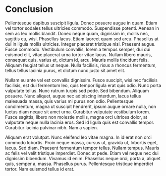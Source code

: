 # Conclusion

Pellentesque dapibus suscipit ligula. Donec posuere augue in quam.
Etiam vel tortor sodales tellus ultricies commodo. Suspendisse
potenti. Aenean in sem ac leo mollis blandit. Donec neque quam,
dignissim in, mollis nec, sagittis eu, wisi. Phasellus lacus. Etiam
laoreet quam sed arcu. Phasellus at dui in ligula mollis ultricies.
Integer placerat tristique nisl. Praesent augue. Fusce commodo.
Vestibulum convallis, lorem a tempus semper, dui dui euismod elit,
vitae placerat urna tortor vitae lacus. Nullam libero mauris,
consequat quis, varius et, dictum id, arcu. Mauris mollis tincidunt
felis. Aliquam feugiat tellus ut neque. Nulla facilisis, risus a
rhoncus fermentum, tellus tellus lacinia purus, et dictum nunc justo
sit amet elit.

Nullam eu ante vel est convallis dignissim. Fusce suscipit, wisi nec
facilisis facilisis, est dui fermentum leo, quis tempor ligula erat
quis odio. Nunc porta vulputate tellus. Nunc rutrum turpis sed pede.
Sed bibendum. Aliquam posuere. Nunc aliquet, augue nec adipiscing
interdum, lacus tellus malesuada massa, quis varius mi purus non odio.
Pellentesque condimentum, magna ut suscipit hendrerit, ipsum augue
ornare nulla, non luctus diam neque sit amet urna. Curabitur vulputate
vestibulum lorem. Fusce sagittis, libero non molestie mollis, magna
orci ultrices dolor, at vulputate neque nulla lacinia eros. Sed id
ligula quis est convallis tempor. Curabitur lacinia pulvinar nibh. Nam
a sapien.

Aliquam erat volutpat. Nunc eleifend leo vitae magna. In id erat non
orci commodo lobortis. Proin neque massa, cursus ut, gravida ut,
lobortis eget, lacus. Sed diam. Praesent fermentum tempor tellus.
Nullam tempus. Mauris ac felis vel velit tristique imperdiet. Donec at
pede. Etiam vel neque nec dui dignissim bibendum. Vivamus id enim.
Phasellus neque orci, porta a, aliquet quis, semper a, massa.
Phasellus purus. Pellentesque tristique imperdiet tortor. Nam euismod
tellus id erat.